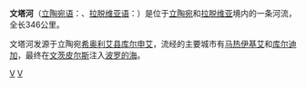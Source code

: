 '''文塔河'''（[[立陶宛语|立陶宛语]]：'''{{lang|lt|Venta}}'''、[[拉脱维亚语|拉脱维亚语]]：'''{{lang|lv|Venta}}'''）是位于[[立陶宛|立陶宛]]和[[拉脱维亚|拉脱维亚]]境内的一条河流，全长346公里。

文塔河发源于立陶宛[[希奥利艾县|希奥利艾县]][[库尔申艾|库尔申艾]]，流经的主要城市有[[马热伊基艾|马热伊基艾]]和[[库尔迪加|库尔迪加]]，最终在[[文茨皮尔斯|文茨皮尔斯]]注入[[波罗的海|波罗的海]]。

{{Europe-geo-stub}}

[[Category:立陶宛河流|V]]
[[Category:拉脱维亚河流|V]]